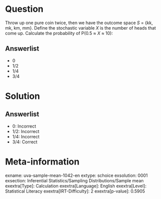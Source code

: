Question
========

Throw up one pure coin twice, then we have the outcome space *S* = {kk, mk, km, mm}. Define the stochastic variable *X* is the number of heads that come up. Calculate the probability of P(0.5 ≈ *X* ≈ 10):

Answerlist
----------

* 0
* 1/2
* 1/4
* 3/4

Solution
========

Answerlist
----------

* 0: Incorrect
* 1/2: Incorrect
* 1/4: Incorrect
* 3/4: Correct

Meta-information
================
exname: uva-sample-mean-1042-en
extype: schoice
exsolution: 0001
exsection: Inferential Statistics/Sampling Distributions/Sample mean
exextra[Type]: Calculation
exextra[Language]: English
exextra[Level]: Statistical Literacy
exextra[IRT-Difficulty]: 2
exextra[p-value]: 0.5905
